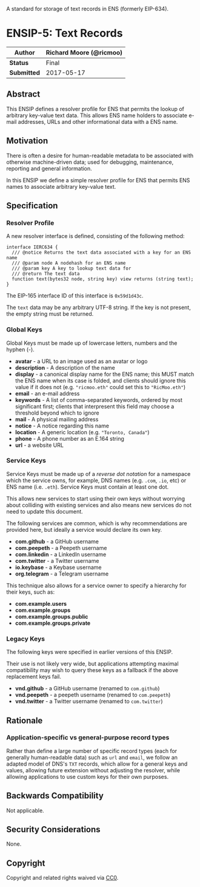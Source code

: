 A standard for storage of text records in ENS (formerly EIP-634).

# ENSIP-5: Text Records

| **Author**    | Richard Moore (@ricmoo) |
| ------------- | ----------------------- |
| **Status**    | Final                   |
| **Submitted** | 2017-05-17              |

## Abstract

This ENSIP defines a resolver profile for ENS that permits the lookup of arbitrary key-value text data. This allows ENS name holders to associate e-mail addresses, URLs and other informational data with a ENS name.

## Motivation

There is often a desire for human-readable metadata to be associated with otherwise machine-driven data; used for debugging, maintenance, reporting and general information.

In this ENSIP we define a simple resolver profile for ENS that permits ENS names to associate arbitrary key-value text.

## Specification

### Resolver Profile

A new resolver interface is defined, consisting of the following method:

```solidity
interface IERC634 {
  /// @notice Returns the text data associated with a key for an ENS name
  /// @param node A nodehash for an ENS name
  /// @param key A key to lookup text data for
  /// @return The text data
  function text(bytes32 node, string key) view returns (string text);
}
```

The EIP-165 interface ID of this interface is `0x59d1d43c`.

The `text` data may be any arbitrary UTF-8 string. If the key is not present, the empty string must be returned.

### Global Keys

Global Keys must be made up of lowercase letters, numbers and the hyphen (-).

* **avatar** - a URL to an image used as an avatar or logo
* **description** - A description of the name
* **display** - a canonical display name for the ENS name; this MUST match the ENS name when its case is folded, and clients should ignore this value if it does not (e.g. `"ricmoo.eth"` could set this to `"RicMoo.eth"`)
* **email** - an e-mail address
* **keywords** - A list of comma-separated keywords, ordered by most significant first; clients that interpresent this field may choose a threshold beyond which to ignore
* **mail** - A physical mailing address
* **notice** - A notice regarding this name
* **location** - A generic location (e.g. `"Toronto, Canada"`)
* **phone** - A phone number as an E.164 string
* **url** - a website URL

### Service Keys

Service Keys must be made up of a _reverse dot notation_ for a namespace which the service owns, for example, DNS names (e.g. `.com`, `.io`, etc) or ENS name (i.e. `.eth`). Service Keys must contain at least one dot.

This allows new services to start using their own keys without worrying about colliding with existing services and also means new services do not need to update this document.

The following services are common, which is why recommendations are provided here, but ideally a service would declare its own key.

* **com.github** - a GitHub username
* **com.peepeth** - a Peepeth username
* **com.linkedin** - a LinkedIn username
* **com.twitter** - a Twitter username
* **io.keybase** - a Keybase username
* **org.telegram** - a Telegram username

This technique also allows for a service owner to specify a hierarchy for their keys, such as:

* **com.example.users**
* **com.example.groups**
* **com.example.groups.public**
* **com.example.groups.private**

### Legacy Keys

The following keys were specified in earlier versions of this ENSIP.

Their use is not likely very wide, but applications attempting maximal compatibility may wish to query these keys as a fallback if the above replacement keys fail.

* **vnd.github** - a GitHub username (renamed to `com.github`)
* **vnd.peepeth** - a peepeth username (renamed to `com.peepeth`)
* **vnd.twitter** - a Twitter username (renamed to `com.twitter`)

## Rationale

### Application-specific vs general-purpose record types

Rather than define a large number of specific record types (each for generally human-readable data) such as `url` and `email`, we follow an adapted model of DNS's `TXT` records, which allow for a general keys and values, allowing future extension without adjusting the resolver, while allowing applications to use custom keys for their own purposes.

## Backwards Compatibility

Not applicable.

## Security Considerations

None.

## Copyright

Copyright and related rights waived via [CC0](https://creativecommons.org/publicdomain/zero/1.0/).
